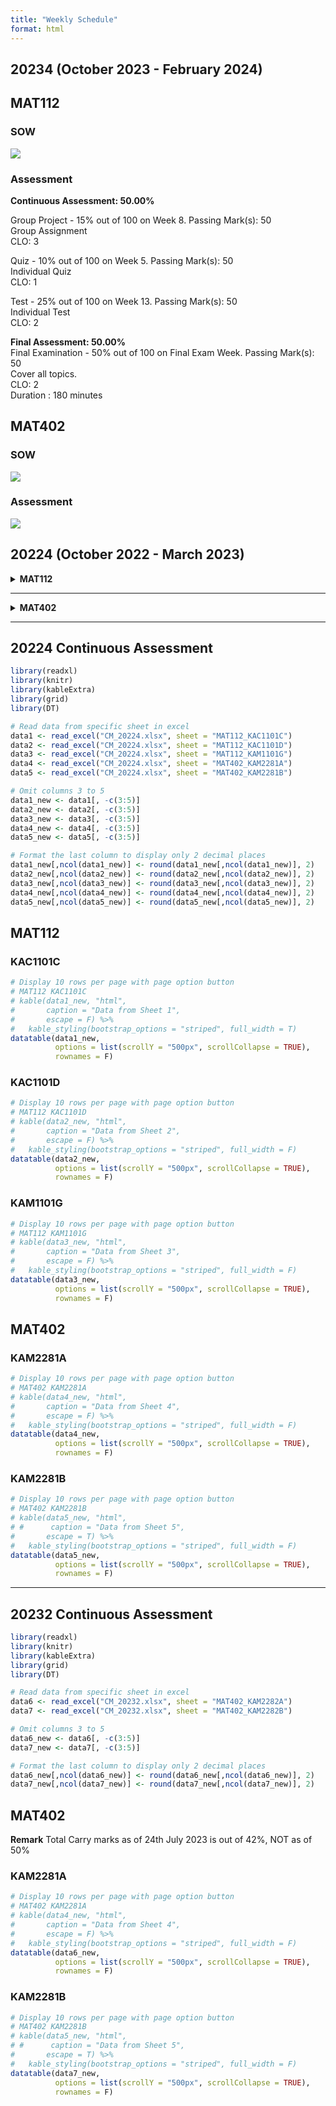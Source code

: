 ```yaml
---
title: "Weekly Schedule"
format: html
---
```


## 20234 (October 2023 - February 2024)\

::: {.panel-tabset}

## MAT112\

::: {.panel-tabset}

### SOW\
![](.\images\mat112_sow_20234.jpg)

### Assessment\

**Continuous Assessment: 50.00%**\

Group Project - 15% out of 100 on Week 8. Passing Mark(s): 50\
Group Assignment\
CLO: 3\

Quiz - 10% out of 100 on Week 5. Passing Mark(s): 50\
Individual Quiz\
CLO: 1\

Test - 25% out of 100 on Week 13. Passing Mark(s): 50\
Individual Test\
CLO: 2\

**Final Assessment: 50.00%**\
Final Examination - 50% out of 100 on Final Exam Week. Passing Mark(s): 50\
Cover all topics.\
CLO: 2\
Duration : 180 minutes\

:::

## MAT402\

::: {.panel-tabset}

### SOW\

![](.\images\sow_mat402_20234.jpg)

### Assessment\ 

![](.\images\assessment_mat402_20234.jpg)

:::

:::

## 20224 (October 2022 - March 2023)\

<details><summary>**MAT112**</summary>
<center>
<embed src="files/SOW/20224_MAT112.pdf" type="application/pdf" width="100%" height="970px" />
<p>
If you can't view the pdf file, click on the file's link - <a href="files/SOW/20224_MAT112.pdf"> Download PDF!</a>
</p>
</center>
</details>

***

<details><summary>**MAT402**</summary>
<center>
<embed src="files/SOW/20224_MAT402.pdf" type="application/pdf" width="100%" height="970px" />
<p>
If you can't view the pdf file, click on the file's link - <a href="files/SOW/20224_MAT402.pdf"> Download PDF!</a>
</p>
</center>
</details>

***

## 20224 Continuous Assessment\

```r
library(readxl)
library(knitr)
library(kableExtra)
library(grid)
library(DT)

# Read data from specific sheet in excel
data1 <- read_excel("CM_20224.xlsx", sheet = "MAT112_KAC1101C")
data2 <- read_excel("CM_20224.xlsx", sheet = "MAT112_KAC1101D")
data3 <- read_excel("CM_20224.xlsx", sheet = "MAT112_KAM1101G")
data4 <- read_excel("CM_20224.xlsx", sheet = "MAT402_KAM2281A")
data5 <- read_excel("CM_20224.xlsx", sheet = "MAT402_KAM2281B")

# Omit columns 3 to 5
data1_new <- data1[, -c(3:5)]
data2_new <- data2[, -c(3:5)]
data3_new <- data3[, -c(3:5)]
data4_new <- data4[, -c(3:5)]
data5_new <- data5[, -c(3:5)]

# Format the last column to display only 2 decimal places
data1_new[,ncol(data1_new)] <- round(data1_new[,ncol(data1_new)], 2)
data2_new[,ncol(data2_new)] <- round(data2_new[,ncol(data2_new)], 2)
data3_new[,ncol(data3_new)] <- round(data3_new[,ncol(data3_new)], 2)
data4_new[,ncol(data4_new)] <- round(data4_new[,ncol(data4_new)], 2)
data5_new[,ncol(data5_new)] <- round(data5_new[,ncol(data5_new)], 2)
```

::: {.panel-tabset}

## MAT112\

::: {.panel-tabset}

### KAC1101C\

```r
# Display 10 rows per page with page option button
# MAT112 KAC1101C
# kable(data1_new, "html", 
#       caption = "Data from Sheet 1",
#       escape = F) %>% 
#   kable_styling(bootstrap_options = "striped", full_width = T)
datatable(data1_new, 
          options = list(scrollY = "500px", scrollCollapse = TRUE),
          rownames = F)
```

### KAC1101D\

```r
# Display 10 rows per page with page option button
# MAT112 KAC1101D
# kable(data2_new, "html", 
#       caption = "Data from Sheet 2",
#       escape = F) %>% 
#   kable_styling(bootstrap_options = "striped", full_width = F)
datatable(data2_new, 
          options = list(scrollY = "500px", scrollCollapse = TRUE),
          rownames = F)
```

### KAM1101G\

```r
# Display 10 rows per page with page option button
# MAT112 KAM1101G
# kable(data3_new, "html", 
#       caption = "Data from Sheet 3",
#       escape = F) %>% 
#   kable_styling(bootstrap_options = "striped", full_width = F)
datatable(data3_new, 
          options = list(scrollY = "500px", scrollCollapse = TRUE),
          rownames = F)
```

:::

## MAT402\

::: {.panel-tabset}

### KAM2281A\

```r
# Display 10 rows per page with page option button
# MAT402 KAM2281A
# kable(data4_new, "html", 
#       caption = "Data from Sheet 4",
#       escape = F) %>% 
#   kable_styling(bootstrap_options = "striped", full_width = F)
datatable(data4_new, 
          options = list(scrollY = "500px", scrollCollapse = TRUE),
          rownames = F)
```

### KAM2281B  
```r
# Display 10 rows per page with page option button
# MAT402 KAM2281B
# kable(data5_new, "html", 
# #      caption = "Data from Sheet 5",
#       escape = T) %>% 
#   kable_styling(bootstrap_options = "striped", full_width = F)
datatable(data5_new, 
          options = list(scrollY = "500px", scrollCollapse = TRUE),
          rownames = F)
```

:::

:::

***

## 20232 Continuous Assessment\

```r
library(readxl)
library(knitr)
library(kableExtra)
library(grid)
library(DT)

# Read data from specific sheet in excel
data6 <- read_excel("CM_20232.xlsx", sheet = "MAT402_KAM2282A")
data7 <- read_excel("CM_20232.xlsx", sheet = "MAT402_KAM2282B")

# Omit columns 3 to 5
data6_new <- data6[, -c(3:5)]
data7_new <- data7[, -c(3:5)]

# Format the last column to display only 2 decimal places
data6_new[,ncol(data6_new)] <- round(data6_new[,ncol(data6_new)], 2)
data7_new[,ncol(data7_new)] <- round(data7_new[,ncol(data7_new)], 2)
```

## MAT402\
**Remark** Total Carry marks as of 24th July 2023 is out of 42%, NOT as of 50%\

::: {.panel-tabset}

### KAM2281A\

```r
# Display 10 rows per page with page option button
# MAT402 KAM2281A
# kable(data4_new, "html", 
#       caption = "Data from Sheet 4",
#       escape = F) %>% 
#   kable_styling(bootstrap_options = "striped", full_width = F)
datatable(data6_new, 
          options = list(scrollY = "500px", scrollCollapse = TRUE),
          rownames = F)
```

### KAM2281B  
```r
# Display 10 rows per page with page option button
# MAT402 KAM2281B
# kable(data5_new, "html", 
# #      caption = "Data from Sheet 5",
#       escape = T) %>% 
#   kable_styling(bootstrap_options = "striped", full_width = F)
datatable(data7_new, 
          options = list(scrollY = "500px", scrollCollapse = TRUE),
          rownames = F)
```

:::